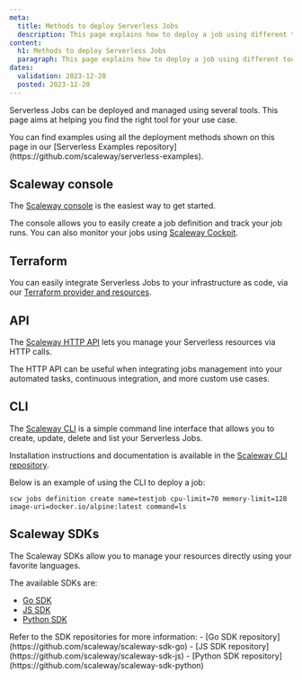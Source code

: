```yaml
---
meta:
  title: Methods to deploy Serverless Jobs
  description: This page explains how to deploy a job using different tools
content:
  h1: Methods to deploy Serverless Jobs
  paragraph: This page explains how to deploy a job using different tools
dates:
  validation: 2023-12-20
  posted: 2023-12-20
---
```


Serverless Jobs can be deployed and managed using several tools. This page aims at helping you find the right tool for your use case.

<Message type="tip">
  You can find examples using all the deployment methods shown on this page in our [Serverless Examples repository](https://github.com/scaleway/serverless-examples).
</Message>

## Scaleway console

The [Scaleway console](https://console.scaleway.com/) is the easiest way to get started.

The console allows you to easily create a job definition and track your job runs. You can also monitor your jobs using [Scaleway Cockpit](/observability/cockpit/quickstart/).

## Terraform

You can easily integrate Serverless Jobs to your infrastructure as code, via our [Terraform provider and resources](https://registry.terraform.io/providers/scaleway/scaleway/latest/docs/resources/job_definition).

## API

The [Scaleway HTTP API](https://www.scaleway.com/en/developers/api/) lets you manage your Serverless resources via HTTP calls.

The HTTP API can be useful when integrating jobs management into your automated tasks, continuous integration, and more custom use cases.

## CLI

The [Scaleway CLI](/developer-tools/scaleway-cli/quickstart/) is a simple command line interface that allows you to create, update, delete and list your Serverless Jobs.

Installation instructions and documentation is available in the [Scaleway CLI repository](https://github.com/scaleway/scaleway-cli).

Below is an example of using the CLI to deploy a job:

```
scw jobs definition create name=testjob cpu-limit=70 memory-limit=128 image-uri=docker.io/alpine:latest command=ls
```

## Scaleway SDKs

The Scaleway SDKs allow you to manage your resources directly using your favorite languages.

The available SDKs are:

- [Go SDK](/developer-tools/scaleway-sdk/go-sdk/)
- [JS SDK](/developer-tools/scaleway-sdk/js-sdk/)
- [Python SDK](/developer-tools/scaleway-sdk/python-sdk/)

<Message type="note">
  Refer to the SDK repositories for more information:
    - [Go SDK repository](https://github.com/scaleway/scaleway-sdk-go)
    - [JS SDK repository](https://github.com/scaleway/scaleway-sdk-js)
    - [Python SDK repository](https://github.com/scaleway/scaleway-sdk-python)
</Message>
